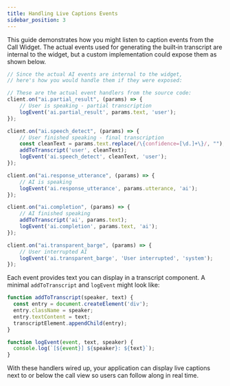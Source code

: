 ```yaml
---
title: Handling Live Captions Events
sidebar_position: 3
---
```


This guide demonstrates how you might listen to caption events from the Call Widget.
The actual events used for generating the built‑in transcript are internal to the
widget, but a custom implementation could expose them as shown below.

```javascript
// Since the actual AI events are internal to the widget,
// here's how you would handle them if they were exposed:

// These are the actual event handlers from the source code:
client.on("ai.partial_result", (params) => {
    // User is speaking - partial transcription
    logEvent('ai.partial_result', params.text, 'user');
});

client.on("ai.speech_detect", (params) => {
    // User finished speaking - final transcription
    const cleanText = params.text.replace(/\{confidence=[\d.]+\}/, "");
    addToTranscript('user', cleanText);
    logEvent('ai.speech_detect', cleanText, 'user');
});

client.on("ai.response_utterance", (params) => {
    // AI is speaking
    logEvent('ai.response_utterance', params.utterance, 'ai');
});

client.on("ai.completion", (params) => {
    // AI finished speaking
    addToTranscript('ai', params.text);
    logEvent('ai.completion', params.text, 'ai');
});

client.on("ai.transparent_barge", (params) => {
    // User interrupted AI
    logEvent('ai.transparent_barge', 'User interrupted', 'system');
});
```

Each event provides text you can display in a transcript component. A minimal
`addToTranscript` and `logEvent` might look like:

```javascript
function addToTranscript(speaker, text) {
  const entry = document.createElement('div');
  entry.className = speaker;
  entry.textContent = text;
  transcriptElement.appendChild(entry);
}

function logEvent(event, text, speaker) {
  console.log(`[${event}] ${speaker}: ${text}`);
}
```

With these handlers wired up, your application can display live captions next to
or below the call view so users can follow along in real time.
